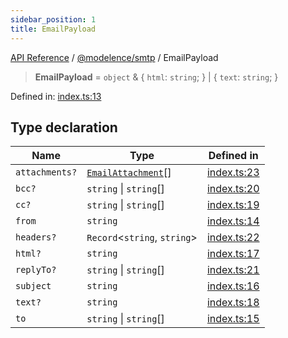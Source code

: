 ```yaml
---
sidebar_position: 1
title: EmailPayload
---
```


[API Reference](/api-reference/@modelence/smtp/type-aliases/../../../index) / [@modelence/smtp](/api-reference/@modelence/smtp/type-aliases/../index) / EmailPayload

> **EmailPayload** = `object` & \{ `html`: `string`; \} \| \{ `text`: `string`; \}

Defined in: [index.ts:13](https://github.com/modelence/modelence/blob/77b2ece9e470bd518ec28a2f7c1346f10452ec29/packages/smtp/src/index.ts#L13)

## Type declaration

| Name | Type | Defined in |
| ------ | ------ | ------ |
| `attachments?` | [`EmailAttachment`](/api-reference/@modelence/smtp/type-aliases/EmailAttachment)[] | [index.ts:23](https://github.com/modelence/modelence/blob/77b2ece9e470bd518ec28a2f7c1346f10452ec29/packages/smtp/src/index.ts#L23) |
| `bcc?` | `string` \| `string`[] | [index.ts:20](https://github.com/modelence/modelence/blob/77b2ece9e470bd518ec28a2f7c1346f10452ec29/packages/smtp/src/index.ts#L20) |
| `cc?` | `string` \| `string`[] | [index.ts:19](https://github.com/modelence/modelence/blob/77b2ece9e470bd518ec28a2f7c1346f10452ec29/packages/smtp/src/index.ts#L19) |
| `from` | `string` | [index.ts:14](https://github.com/modelence/modelence/blob/77b2ece9e470bd518ec28a2f7c1346f10452ec29/packages/smtp/src/index.ts#L14) |
| `headers?` | `Record`\<`string`, `string`\> | [index.ts:22](https://github.com/modelence/modelence/blob/77b2ece9e470bd518ec28a2f7c1346f10452ec29/packages/smtp/src/index.ts#L22) |
| `html?` | `string` | [index.ts:17](https://github.com/modelence/modelence/blob/77b2ece9e470bd518ec28a2f7c1346f10452ec29/packages/smtp/src/index.ts#L17) |
| `replyTo?` | `string` \| `string`[] | [index.ts:21](https://github.com/modelence/modelence/blob/77b2ece9e470bd518ec28a2f7c1346f10452ec29/packages/smtp/src/index.ts#L21) |
| `subject` | `string` | [index.ts:16](https://github.com/modelence/modelence/blob/77b2ece9e470bd518ec28a2f7c1346f10452ec29/packages/smtp/src/index.ts#L16) |
| `text?` | `string` | [index.ts:18](https://github.com/modelence/modelence/blob/77b2ece9e470bd518ec28a2f7c1346f10452ec29/packages/smtp/src/index.ts#L18) |
| `to` | `string` \| `string`[] | [index.ts:15](https://github.com/modelence/modelence/blob/77b2ece9e470bd518ec28a2f7c1346f10452ec29/packages/smtp/src/index.ts#L15) |
